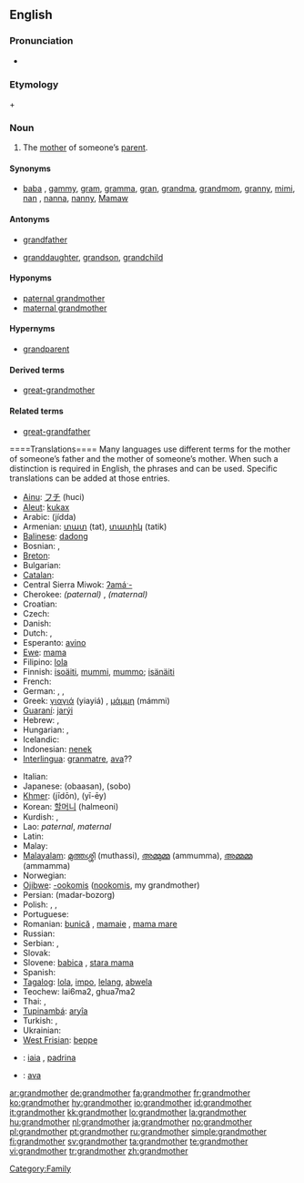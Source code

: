 ==English==

===Pronunciation===
* {{audio|en-us-grandmother.ogg|Audio (US)}}

===Etymology===
{{term|grand}} + {{term|mother}}

===Noun===
{{wikipedia}}
{{en-noun}}

# The [[mother]] of someone’s [[parent]].

====Synonyms====
* {{sense|mother of someone’s parent}} [[baba]] {{qualifier|loanword from Eastern Europe}}, [[gammy]], [[gram]], [[gramma]], [[gran]], [[grandma]], [[grandmom]], [[granny]], [[mimi]], [[nan]] {{qualifier|British slang}}, [[nanna]], [[nanny]], [[Mamaw]]

====Antonyms====
* {{italbrac|with regard to gender}} [[grandfather]]
* {{italbrac|with regard to ancestry}} [[granddaughter]], [[grandson]], [[grandchild]]

====Hyponyms====
* [[paternal grandmother]]
* [[maternal grandmother]]

====Hypernyms====
* [[grandparent]]

====Derived terms====
* [[great-grandmother]]

====Related terms====
* [[great-grandfather]]

{{superlative of|}}====Translations====
Many languages use different terms for the mother of someone’s father and the mother of someone’s mother. When such a distinction is required in English, the phrases {{term|maternal grandmother||mother of one’s mother}} and {{term|paternal grandmother||mother of one’s father}} can be used. Specific translations can be added at those entries.

{{trans-top|mother of someone’s parent}}
* [[Ainu]]: [[フチ]] (huci)
* [[Aleut]]: [[kukax]]
* Arabic: {{Arab|[[جدة]]}} (jídda) {{f}}
* Armenian: [[տատ]] (tat), [[տատիկ]] (tatik)
* [[Balinese]]: [[dadong]]
* Bosnian: {{t-|bs|nena|f}}, {{t-|bs|baba|f}}
* [[Breton]]: {{t+|br|mamm-gozh|f|xs=Breton}}
* Bulgarian: {{t+|bg|баба|f|tr=baba|sc=Cyrl}}
* [[Catalan]]: {{t|ca|àvia|f}}
* Central Sierra Miwok: [[ʔamáˑ-]]
* Cherokee: ''(paternal)'' {{t|chr|ᎡᏂᏏ|tr=enisi|sc=Cher|xs=Cherokee}}, ''(maternal)'' {{t|chr|ᎠᎵᏏ|tr=alisi|sc=Cher|xs=Cherokee}}
* Croatian: {{t+|hr|baba|f}}
* Czech: {{t-|cs|babička|f}}
* Danish: {{t-|da|bedstemor}}
* Dutch: {{t+|nl|grootmoeder}}, {{t+|nl|oma}}
* Esperanto: [[avino]]
* [[Ewe]]: [[mama]]
* Filipino: [[lola]]
* Finnish: [[isoäiti]], [[mummi]], [[mummo]]; [[isänäiti]]
* French: {{t+|fr|grand-mère|f}}
* German: {{t+|de|Großmutter|f}}, {{t|de|Omi|f}}, {{t+|de|Oma|f}}
* Greek: [[γιαγιά]] (yiayiá) {{f}}, [[μάμμη]] (mámmi) {{f}}
* [[Guaraní]]: [[jarýi]]
* Hebrew: {{t-|he|סבה|f|alt=סָבָה|sc=Hebr}}, {{t+|he|סבתא|f|alt=סָבְתָא|sc=Hebr}}
* Hungarian: {{t+|hu|nagyanya}}, {{t+|hu|nagymama}}
* Icelandic: {{t+|is|amma}}
* Indonesian: [[nenek]]
* [[Interlingua]]: [[granmatre]], [[ava]]??
{{trans-mid}}
* Italian: {{t+|it|nonna|f}}
* Japanese: {{t+|ja|お婆さん}} (obaasan), {{t+|ja|祖母}} (sobo)
* [[Khmer]]: {{Khmr|[[ជីដូន]]}} (jīdōn), {{Khmr|[[យាយ]]}} (yī-ēy)
* Korean: [[할머니]] (halmeoni)
* Kurdish: {{KUchar|[[داپیر]]}}, {{KUchar|[[داپیره‌]]}} {{f}}
* Lao: {{t|lo|ຍ່າ|tr=ñaa|sc=Laoo|xs=Lao}} ''paternal'', {{t|lo|ແມ່ເຖົ້າ|tr=mëë-thao|sc=Laoo|xs=Lao}} ''maternal''
* Latin: {{t+|la|avia|f}}
* Malay: {{t-|ms|pan|xs=Malay}}
* [[Malayalam]]: [[മുത്തശ്ശി]] (muthassi), [[അമ്മുമ്മ]] (ammumma), [[അമ്മമ്മ]] (ammamma)
* Norwegian: {{t+|no|bestemor}}
* [[Ojibwe]]: [[-ookomis]] ([[nookomis]], my grandmother)
* Persian: {{fa-Arab|[[مادربزرگ]]}} (madar-bozorg)
* Polish: {{t+|pl|babcia|f}}, {{t+|pl|babka|f}}, {{t|pl|babunia|f}} {{qualifier|diminutive}}
* Portuguese: {{t+|pt|avó|f}}
* Romanian: [[bunică]] {{f}}, [[mamaie]] {{f}}, [[mama mare]] {{f}}
* Russian: {{t+|ru|бабушка|f|tr=bábuška|sc=Cyrl}}
* Serbian: {{t+|sr|баба|f|sc=Cyrl}}, {{t-|sr|baba|f}}
* Slovak: {{t-|sk|baba|f}}
* Slovene: [[babica]] {{f}}, [[stara mama]] {{f}}
* Spanish: {{t+|es|abuela|f}}
* [[Tagalog]]: [[lola]], [[impo]], [[lelang]], [[abwela]]
* Teochew: lai6ma2, ghua7ma2
* Thai: {{term|sc=Thai|ย่า|tr=yàà||paternal grandmother}}, {{term|sc=Thai|ยาย|tr=yaay||maternal grandmother}}
* [[Tupinambá]]: [[aryîa]]
* Turkish: {{t|tr|büyükanne}}, {{t+|tr|nine}}
* Ukrainian: {{t+|uk|бабуся|f|tr=babusja|sc=Cyrl|xs=Ukrainian}}
* [[West Frisian]]: [[beppe]] {{f}}
{{trans-bottom}}

{{checktrans-top}}
<!-- after consolidating the senses these collided with terms already above -->
* {{ttbc|Catalan}}: [[iaia]] {{f}}, [[padrina]] {{f}}
* {{ttbc|Interlingua}}: [[ava]]
{{checktrans-bottom}}

[[Category:Family]]

[[ar:grandmother]]
[[de:grandmother]]
[[fa:grandmother]]
[[fr:grandmother]]
[[ko:grandmother]]
[[hy:grandmother]]
[[io:grandmother]]
[[id:grandmother]]
[[it:grandmother]]
[[kk:grandmother]]
[[lo:grandmother]]
[[la:grandmother]]
[[hu:grandmother]]
[[nl:grandmother]]
[[ja:grandmother]]
[[no:grandmother]]
[[pl:grandmother]]
[[pt:grandmother]]
[[ru:grandmother]]
[[simple:grandmother]]
[[fi:grandmother]]
[[sv:grandmother]]
[[ta:grandmother]]
[[te:grandmother]]
[[vi:grandmother]]
[[tr:grandmother]]
[[zh:grandmother]]